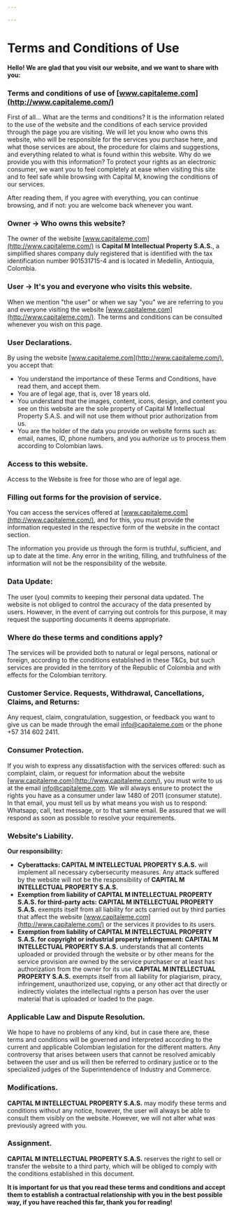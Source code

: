 ```yaml
---

---
```

# **Terms and Conditions of Use**

**Hello! We are glad that you visit our website, and we want to share with you:**

### **Terms and conditions of use of [www.capitaleme.com](http://www.capitaleme.com/)**

First of all... What are the terms and conditions? It is the information related to the use of the website and the conditions of each service provided through the page you are visiting. We will let you know who owns this website, who will be responsible for the services you purchase here, and what those services are about, the procedure for claims and suggestions, and everything related to what is found within this website. Why do we provide you with this information? To protect your rights as an electronic consumer, we want you to feel completely at ease when visiting this site and to feel safe while browsing with Capital M, knowing the conditions of our services.

After reading them, if you agree with everything, you can continue browsing, and if not: you are welcome back whenever you want.

### **Owner → Who owns this website?**

The owner of the website [www.capitaleme.com](http://www.capitaleme.com/) is **Capital M Intellectual Property S.A.S.**, a simplified shares company duly registered that is identified with the tax identification number 901531715-4 and is located in Medellín, Antioquia, Colombia.

### **User → It's you and everyone who visits this website.**

When we mention "the user" or when we say "you" we are referring to you and everyone visiting the website [www.capitaleme.com](http://www.capitaleme.com/). The terms and conditions can be consulted whenever you wish on this page.

### **User Declarations.**

By using the website [www.capitaleme.com](http://www.capitaleme.com/), you accept that:

- You understand the importance of these Terms and Conditions, have read them, and accept them.
- You are of legal age, that is, over 18 years old.
- You understand that the images, content, icons, design, and content you see on this website are the sole property of Capital M Intellectual Property S.A.S. and will not use them without prior authorization from us.
- You are the holder of the data you provide on website forms such as: email, names, ID, phone numbers, and you authorize us to process them according to Colombian laws.

### **Access to this website.**

Access to the Website is free for those who are of legal age.

### **Filling out forms for the provision of service.**

You can access the services offered at [www.capitaleme.com](http://www.capitaleme.com/), and for this, you must provide the information requested in the respective form of the website in the contact section.

The information you provide us through the form is truthful, sufficient, and up to date at the time. Any error in the writing, filling, and truthfulness of the information will not be the responsibility of the website.

### **Data Update:**

The user (you) commits to keeping their personal data updated. The website is not obliged to control the accuracy of the data presented by users. However, in the event of carrying out controls for this purpose, it may request the supporting documents it deems appropriate.

### **Where do these terms and conditions apply?**

The services will be provided both to natural or legal persons, national or foreign, according to the conditions established in these T&Cs, but such services are provided in the territory of the Republic of Colombia and with effects for the Colombian territory.

### **Customer Service. Requests, Withdrawal, Cancellations, Claims, and Returns:**

Any request, claim, congratulation, suggestion, or feedback you want to give us can be made through the email [info@capitaleme.com](mailto:info@capitaleme.com) or the phone +57 314 602 2411.

### **Consumer Protection.**

If you wish to express any dissatisfaction with the services offered: such as complaint, claim, or request for information about the website [www.capitaleme.com](http://www.capitaleme.com/), you must write to us at the email [info@capitaleme.com](mailto:info@capitaleme.com). We will always ensure to protect the rights you have as a consumer under law 1480 of 2011 (consumer statute). In that email, you must tell us by what means you wish us to respond: Whatsapp, call, text message, or to that same email. Be assured that we will respond as soon as possible to resolve your requirements.

### **Website's Liability.**

**Our responsibility:**

- **Cyberattacks: CAPITAL M INTELLECTUAL PROPERTY S.A.S.** will implement all necessary cybersecurity measures. Any attack suffered by the website will not be the responsibility of **CAPITAL M INTELLECTUAL PROPERTY S.A.S.**
- **Exemption from liability of CAPITAL M INTELLECTUAL PROPERTY S.A.S. for third-party acts:** **CAPITAL M INTELLECTUAL PROPERTY S.A.S.** exempts itself from all liability for acts carried out by third parties that affect the website [www.capitaleme.com](http://www.capitaleme.com/) or the services it provides to its users.
- **Exemption from liability of CAPITAL M INTELLECTUAL PROPERTY S.A.S. for copyright or industrial property infringement: CAPITAL M INTELLECTUAL PROPERTY S.A.S.** understands that all contents uploaded or provided through the website or by other means for the service provision are owned by the service purchaser or at least has authorization from the owner for its use. **CAPITAL M INTELLECTUAL PROPERTY S.A.S.** exempts itself from all liability for plagiarism, piracy, infringement, unauthorized use, copying, or any other act that directly or indirectly violates the intellectual rights a person has over the user material that is uploaded or loaded to the page.

### **Applicable Law and Dispute Resolution.**

We hope to have no problems of any kind, but in case there are, these terms and conditions will be governed and interpreted according to the current and applicable Colombian legislation for the different matters. Any controversy that arises between users that cannot be resolved amicably between the user and us will then be referred to ordinary justice or to the specialized judges of the Superintendence of Industry and Commerce.

### **Modifications.**

**CAPITAL M INTELLECTUAL PROPERTY S.A.S.** may modify these terms and conditions without any notice, however, the user will always be able to consult them visibly on the website. However, we will not alter what was previously agreed with you.

### **Assignment.**

**CAPITAL M INTELLECTUAL PROPERTY S.A.S.** reserves the right to sell or transfer the website to a third party, which will be obliged to comply with the conditions established in this document.

**It is important for us that you read these terms and conditions and accept them to establish a contractual relationship with you in the best possible way, if you have reached this far, thank you for reading!**